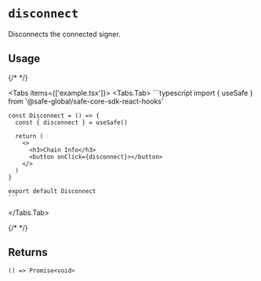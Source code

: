 
# `disconnect`

Disconnects the connected signer.

## Usage

{/* <!-- vale off --> */}

<Tabs items={['example.tsx']}>
  <Tabs.Tab>
    ```typescript
    import { useSafe } from '@safe-global/safe-core-sdk-react-hooks'

    const Disconnect = () => {
      const { disconnect } = useSafe()

      return (
        <>
          <h3>Chain Info</h3>
          <button onClick={disconnect}></button>
        </>
      )
    }

    export default Disconnect
    ```
  </Tabs.Tab>
</Tabs>

{/* <!-- vale on --> */}

## Returns

`() => Promise<void>`
